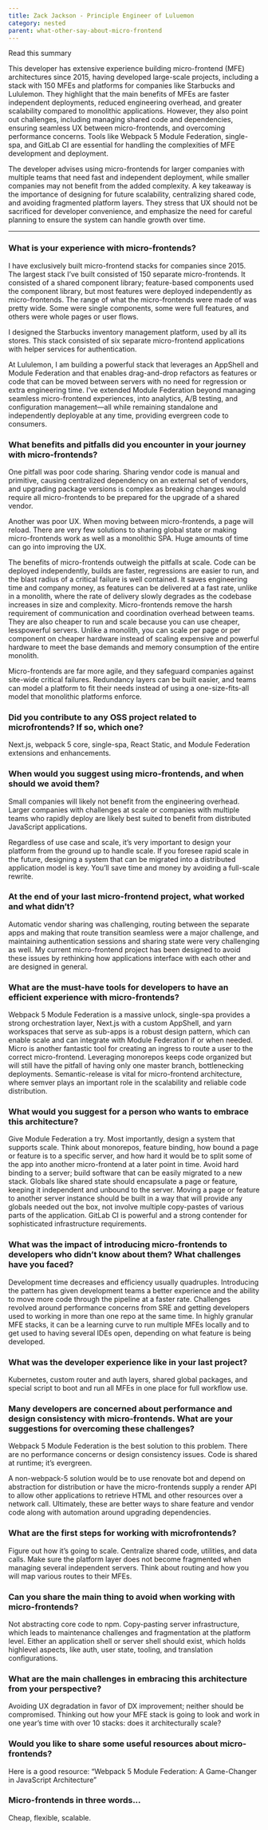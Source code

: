 ```yaml
---
title: Zack Jackson - Principle Engineer of Luluemon 
category: nested
parent: what-other-say-about-micro-frontend
---
```


<div className="bg-blue-600 border-blue-950 border-r-4 border-b-4 px-4 py-2">Read this summary</div>

This developer has extensive experience building micro-frontend (MFE) architectures since 2015, having developed large-scale projects, including a stack with 150 MFEs and platforms for companies like Starbucks and Lululemon. They highlight that the main benefits of MFEs are faster independent deployments, reduced engineering overhead, and greater scalability compared to monolithic applications. However, they also point out challenges, including managing shared code and dependencies, ensuring seamless UX between micro-frontends, and overcoming performance concerns. Tools like Webpack 5 Module Federation, single-spa, and GitLab CI are essential for handling the complexities of MFE development and deployment.

The developer advises using micro-frontends for larger companies with multiple teams that need fast and independent deployment, while smaller companies may not benefit from the added complexity. A key takeaway is the importance of designing for future scalability, centralizing shared code, and avoiding fragmented platform layers. They stress that UX should not be sacrificed for developer convenience, and emphasize the need for careful planning to ensure the system can handle growth over time.

<hr />

<h3>What is your experience with micro-frontends?</h3>

I have exclusively built micro-frontend stacks for companies since 2015.
The largest stack I’ve built consisted of 150 separate micro-frontends. It
consisted of a shared component library; feature-based components used the
component library, but most features were deployed independently as
micro-frontends. The range of what the micro-frontends were made of was
pretty wide. Some were single components, some were full features, and
others were whole pages or user flows.

I designed the Starbucks inventory management platform, used by all its
stores. This stack consisted of six separate micro-frontend applications with
helper services for authentication.

At Lululemon, I am building a powerful stack that leverages an AppShell
and Module Federation and that enables drag-and-drop refactors as features
or code that can be moved between servers with no need for regression or
extra engineering time. I’ve extended Module Federation beyond managing
seamless micro-frontend experiences, into analytics, A/B testing, and
configuration management—all while remaining standalone and
independently deployable at any time, providing evergreen code to
consumers.

<h3>
  What benefits and pitfalls did you encounter in your journey with
  micro-frontends?
</h3>

One pitfall was poor code sharing. Sharing vendor code is manual and
primitive, causing centralized dependency on an external set of vendors,
and upgrading package versions is complex as breaking changes would
require all micro-frontends to be prepared for the upgrade of a shared
vendor.

Another was poor UX. When moving between micro-frontends, a page will
reload. There are very few solutions to sharing global state or making
micro-frontends work as well as a monolithic SPA. Huge amounts of time
can go into improving the UX.

The benefits of micro-frontends outweigh the pitfalls at scale. Code can be
deployed independently, builds are faster, regressions are easier to run, and
the blast radius of a critical failure is well contained. It saves engineering
time and company money, as features can be delivered at a fast rate, unlike
in a monolith, where the rate of delivery slowly degrades as the codebase
increases in size and complexity. Micro-frontends remove the harsh
requirement of communication and coordination overhead between teams.
They are also cheaper to run and scale because you can use cheaper, lesspowerful servers. Unlike a monolith, you can scale per page or per
component on cheaper hardware instead of scaling expensive and powerful
hardware to meet the base demands and memory consumption of the entire
monolith.

Micro-frontends are far more agile, and they safeguard companies against
site-wide critical failures. Redundancy layers can be built easier, and teams
can model a platform to fit their needs instead of using a one-size-fits-all
model that monolithic platforms enforce.

<h3>
  Did you contribute to any OSS project related to microfrontends? If so, which
  one?
</h3>

Next.js, webpack 5 core, single-spa, React Static, and Module Federation
extensions and enhancements.

<h3>
  When would you suggest using micro-frontends, and when should we avoid them?
</h3>

Small companies will likely not benefit from the engineering overhead.
Larger companies with challenges at scale or companies with multiple
teams who rapidly deploy are likely best suited to benefit from distributed
JavaScript applications.

Regardless of use case and scale, it’s very important to design your platform
from the ground up to handle scale. If you foresee rapid scale in the future,
designing a system that can be migrated into a distributed application model
is key. You’ll save time and money by avoiding a full-scale rewrite.

<h3>
  At the end of your last micro-frontend project, what worked and what didn’t?
</h3>

Automatic vendor sharing was challenging, routing between the separate
apps and making that route transition seamless were a major challenge, and
maintaining authentication sessions and sharing state were very challenging
as well. My current micro-frontend project has been designed to avoid these
issues by rethinking how applications interface with each other and are
designed in general.

<h3>
  What are the must-have tools for developers to have an efficient experience
  with micro-frontends?
</h3>

Webpack 5 Module Federation is a massive unlock, single-spa provides a
strong orchestration layer, Next.js with a custom AppShell, and yarn
workspaces that serve as sub-apps is a robust design pattern, which can
enable scale and can integrate with Module Federation if or when needed.
Micro is another fantastic tool for creating an ingress to route a user to the
correct micro-frontend. Leveraging monorepos keeps code organized but
will still have the pitfall of having only one master branch, bottlenecking
deployments. Semantic-release is vital for micro-frontend architecture,
where semver plays an important role in the scalability and reliable code
distribution.

<h3>
  What would you suggest for a person who wants to embrace this architecture?
</h3>

Give Module Federation a try. Most importantly, design a system that
supports scale. Think about monorepos, feature binding, how bound a page
or feature is to a specific server, and how hard it would be to split some of
the app into another micro-frontend at a later point in time. Avoid hard
binding to a server; build software that can be easily migrated to a new
stack. Globals like shared state should encapsulate a page or feature,
keeping it independent and unbound to the server. Moving a page or feature
to another server instance should be built in a way that will provide any
globals needed out the box, not involve multiple copy-pastes of various
parts of the application. GitLab CI is powerful and a strong contender for
sophisticated infrastructure requirements.

<h3>
  What was the impact of introducing micro-frontends to developers who didn’t
  know about them? What challenges have you faced?
</h3>

Development time decreases and efficiency usually quadruples. Introducing
the pattern has given development teams a better experience and the ability
to move more code through the pipeline at a faster rate. Challenges
revolved around performance concerns from SRE and getting developers
used to working in more than one repo at the same time. In highly granular
MFE stacks, it can be a learning curve to run multiple MFEs locally and to
get used to having several IDEs open, depending on what feature is being
developed.

<h3>What was the developer experience like in your last project?</h3>

Kubernetes, custom router and auth layers, shared global packages, and
special script to boot and run all MFEs in one place for full workflow use.

<h3>
  Many developers are concerned about performance and design consistency with
  micro-frontends. What are your suggestions for overcoming these challenges?
</h3>

Webpack 5 Module Federation is the best solution to this problem. There
are no performance concerns or design consistency issues. Code is shared at
runtime; it’s evergreen.

A non-webpack-5 solution would be to use renovate bot and depend on
abstraction for distribution or have the micro-frontends supply a render API
to allow other applications to retrieve HTML and other resources over a
network call. Ultimately, these are better ways to share feature and vendor
code along with automation around upgrading dependencies.

<h3>What are the first steps for working with microfrontends?</h3>

Figure out how it’s going to scale. Centralize shared code, utilities, and data
calls. Make sure the platform layer does not become fragmented when
managing several independent servers. Think about routing and how you
will map various routes to their MFEs.

<h3>
  Can you share the main thing to avoid when working with micro-frontends?
</h3>

Not abstracting core code to npm. Copy-pasting server infrastructure, which
leads to maintenance challenges and fragmentation at the platform level.
Either an application shell or server shell should exist, which holds highlevel aspects, like auth, user state, tooling, and translation configurations.

<h3>
  What are the main challenges in embracing this architecture from your
  perspective?
</h3>

Avoiding UX degradation in favor of DX improvement; neither should be
compromised. Thinking out how your MFE stack is going to look and work
in one year’s time with over 10 stacks: does it architecturally scale?

<h3>Would you like to share some useful resources about micro-frontends?</h3>

Here is a good resource: “Webpack 5 Module Federation: A Game-Changer
in JavaScript Architecture”

<h3>Micro-frontends in three words...</h3>

Cheap, flexible, scalable.


